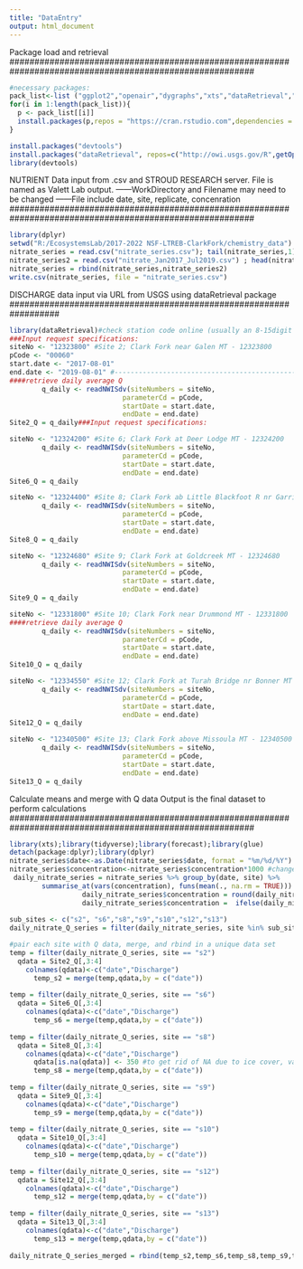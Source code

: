 ```yaml
---
title: "DataEntry"
output: html_document
---
```


#########################################################################################################
Package load and retrieval
#########################################################################################################
```r
#necessary packages: 
pack_list<-list ("ggplot2","openair","dygraphs","xts","dataRetrieval","dplyr","forecast","glue")
for(i in 1:length(pack_list)){
  p <- pack_list[[i]]
  install.packages(p,repos = "https://cran.rstudio.com",dependencies = TRUE)
}

install.packages("devtools")
install.packages("dataRetrieval", repos=c("http://owi.usgs.gov/R",getOption("repos")))
library(devtools)
```

#########################################################################################################
NUTRIENT Data input from .csv and STROUD RESEARCH server. File is named as Valett Lab output.
------WorkDirectory and Filename may need to be changed
------File include date, site, replicate, concenration  
#########################################################################################################
```r
library(dplyr)
setwd("R:/EcosystemsLab/2017-2022 NSF-LTREB-ClarkFork/chemistry_data")
nitrate_series = read.csv("nitrate_series.csv"); tail(nitrate_series,1)
nitrate_series2 = read.csv("nitrate_Jan2017_Jul2019.csv") ; head(nitrate_series2,1)
nitrate_series = rbind(nitrate_series,nitrate_series2)
write.csv(nitrate_series, file = "nitrate_series.csv")
```

##################################################################
DISCHARGE data input via URL from USGS using dataRetrieval package
##################################################################
```r
library(dataRetrieval)#check station code online (usually an 8-15digit numebr)
###Input request specifications:
siteNo <- "12323800" #Site 2; Clark Fork near Galen MT - 12323800
pCode <- "00060"
start.date <- "2017-08-01"
end.date <- "2019-08-01" #----------------------------------------------change end date accordingly
####retrieve daily average Q
        q_daily <- readNWISdv(siteNumbers = siteNo, 
                            parameterCd = pCode, 
                            startDate = start.date, 
                            endDate = end.date) 
Site2_Q = q_daily###Input request specifications:

siteNo <- "12324200" #Site 6; Clark Fork at Deer Lodge MT - 12324200
        q_daily <- readNWISdv(siteNumbers = siteNo, 
                            parameterCd = pCode, 
                            startDate = start.date, 
                            endDate = end.date) 
Site6_Q = q_daily

siteNo <- "12324400" #Site 8; Clark Fork ab Little Blackfoot R nr Garrison MT - 12324400
        q_daily <- readNWISdv(siteNumbers = siteNo, 
                            parameterCd = pCode, 
                            startDate = start.date, 
                            endDate = end.date) 
Site8_Q = q_daily

siteNo <- "12324680" #Site 9; Clark Fork at Goldcreek MT - 12324680
        q_daily <- readNWISdv(siteNumbers = siteNo, 
                            parameterCd = pCode, 
                            startDate = start.date, 
                            endDate = end.date) 
Site9_Q = q_daily

siteNo <- "12331800" #Site 10; Clark Fork near Drummond MT - 12331800
####retrieve daily average Q
        q_daily <- readNWISdv(siteNumbers = siteNo, 
                            parameterCd = pCode, 
                            startDate = start.date, 
                            endDate = end.date) 
Site10_Q = q_daily

siteNo <- "12334550" #Site 12; Clark Fork at Turah Bridge nr Bonner MT - 12334550
        q_daily <- readNWISdv(siteNumbers = siteNo, 
                            parameterCd = pCode, 
                            startDate = start.date, 
                            endDate = end.date) 
Site12_Q = q_daily

siteNo <- "12340500" #Site 13; Clark Fork above Missoula MT - 12340500
        q_daily <- readNWISdv(siteNumbers = siteNo, 
                            parameterCd = pCode, 
                            startDate = start.date, 
                            endDate = end.date) 
Site13_Q = q_daily


```  

#########################################################################################################
Calculate means and merge with Q data
Output is the final dataset to perform calculations
#########################################################################################################
```r
library(xts);library(tidyverse);library(forecast);library(glue)
detach(package:dplyr);library(dplyr)
nitrate_series$date<-as.Date(nitrate_series$date, format = "%m/%d/%Y") #output is YYYY-mm-dd
nitrate_series$concentration<-nitrate_series$concentration*1000 #change units to mg/m3
 daily_nitrate_series = nitrate_series %>% group_by(date, site) %>%
        summarise_at(vars(concentration), funs(mean(., na.rm = TRUE))) ###Average by date
                  daily_nitrate_series$concentration = round(daily_nitrate_series$concentration,1)  
                  daily_nitrate_series$concentration =  ifelse(daily_nitrate_series$concentration < 0, 1, daily_nitrate_series$concentration) ##Negative values are converted to low psotive numbers
                  
sub_sites <- c("s2", "s6","s8","s9","s10","s12","s13") 
daily_nitrate_Q_series = filter(daily_nitrate_series, site %in% sub_sites) #sites with USGS data

#pair each site with Q data, merge, and rbind in a unique data set
temp = filter(daily_nitrate_Q_series, site == "s2")
  qdata = Site2_Q[,3:4]
    colnames(qdata)<-c("date","Discharge")
      temp_s2 = merge(temp,qdata,by = c("date"))
      
temp = filter(daily_nitrate_Q_series, site == "s6")
  qdata = Site6_Q[,3:4]
    colnames(qdata)<-c("date","Discharge")
      temp_s6 = merge(temp,qdata,by = c("date"))
      
temp = filter(daily_nitrate_Q_series, site == "s8")
  qdata = Site8_Q[,3:4]
    colnames(qdata)<-c("date","Discharge")
      qdata[is.na(qdata)] <- 350 #to get rid of NA due to ice cover, value is typical for winter on this site
      temp_s8 = merge(temp,qdata,by = c("date"))
      
temp = filter(daily_nitrate_Q_series, site == "s9")
  qdata = Site9_Q[,3:4]
    colnames(qdata)<-c("date","Discharge")
      temp_s9 = merge(temp,qdata,by = c("date"))
      
temp = filter(daily_nitrate_Q_series, site == "s10")
  qdata = Site10_Q[,3:4]
    colnames(qdata)<-c("date","Discharge")
      temp_s10 = merge(temp,qdata,by = c("date"))
      
temp = filter(daily_nitrate_Q_series, site == "s12")
  qdata = Site12_Q[,3:4]
    colnames(qdata)<-c("date","Discharge")
      temp_s12 = merge(temp,qdata,by = c("date"))
      
temp = filter(daily_nitrate_Q_series, site == "s13")
  qdata = Site13_Q[,3:4]
    colnames(qdata)<-c("date","Discharge")
      temp_s13 = merge(temp,qdata,by = c("date"))
      
daily_nitrate_Q_series_merged = rbind(temp_s2,temp_s6,temp_s8,temp_s9,temp_s10,temp_s12,temp_s13)


```



